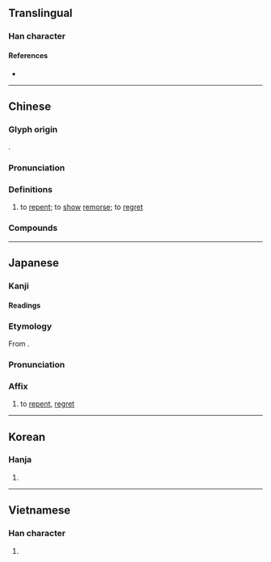 {{character info}}
{{character info|0xFA3D}}
{{character info|0x2F8A3}}
==Translingual==

===Han character===
{{Han char|rn=61|rad=心|as=07|asj=06|sn=10|snj=9|four=98055|canj=POWY|ids=⿰忄每(GHTKV),⿰忄毎(J)}}

====References====
* {{Han ref|kx=0387.170|dkj=10617|dj=0719.280|hdz=42305.130|uh=6094|ud=24724|bh=AEAC|bd=44716}}

----

==Chinese==
{{zh-forms|alt=𢙽-historical variant,𠧩-ancient form}}

===Glyph origin===
{{Han etym}}
{{Han compound|心|每|alt1=忄|ls=psc|c1=s|c2=p}}.

===Pronunciation===
{{zh-pron
|m=huǐ
|c=fui3
|h=pfs=fí
|md=huói
|mn=hóe/tw:húi
|mn_note=hóe - literary; húi - vernacular (Taiwan)
|mn-t=huê3
|w=2hue
|mc=y
|oc=y
|cat=v
}}

===Definitions===
{{zh-hanzi}}

# to [[repent]]; to [[show]] [[remorse]]; to [[regret]]

===Compounds===
{{zh-der|後悔|悔改|悔恨|懺悔|懊悔|追悔|悔罪|反悔|後悔不及|尤悔|悔怨|不悔|悔毒之歎|悔棋|亢龍有悔|悔禍|吃後悔藥|吉凶悔吝|惱悔|悔之不及|咎悔|悔過書|悔過自新|悔之莫及|悔之何及|悔婚|悖悔|悔過自責|悔過自懺|悔讀南華|悔親|悔艾|悔氣|悔愧|悔意|悔悟|悔心|悔尤|悔之無及|悔之亡及|悔不當初|後悔藥兒|後悔莫及|後悔無及|後悔何及|九死不悔|悔罪自新|悔賴|幡然悔悟|嗟悔|悔過|多言招悔|後悔不來|改悔|痛悔|死而無悔|懺悔錄|痛悔前非|番悔|日以月悔|死而不悔|祇悔|無悔|背悔|翻悔|翻然悔悟|自悔|追悔不及|臨危自悔|老背悔|退悔|追悔何及}}

----

==Japanese==

===Kanji===
{{ja-kanji|grade=c|rs=心07|kyu=&#64061;}}

====Readings====
{{ja-readings
|goon=け<くゑ
|kanon=かい<くわい
|kun=く-いる, くや-し.い, く-やむ
}}

===Etymology===
{{ja-kanjitab|かい|yomi=kanon}}
From {{der|ja|ltc|sort=かい|-}} {{ltc-l|悔}}.

===Pronunciation===
{{ja-pron|かい|y=kanon}}

===Affix===
{{ja-pos|affix|かい|hhira=くわい}}

#  to [[repent]], [[regret]]

----

==Korean==

===Hanja===
{{ko-hanja|hangeul=회|eumhun=|rv=hoe|mr=hoe|y=hoy}}

# {{rfdef|ko|sort=心07}}

----

==Vietnamese==

===Han character===
{{vi-hantu|[[hối]], [[húi]], [[mủi]]|rs=心07}}

# {{rfdef|vi|sort=心07}}